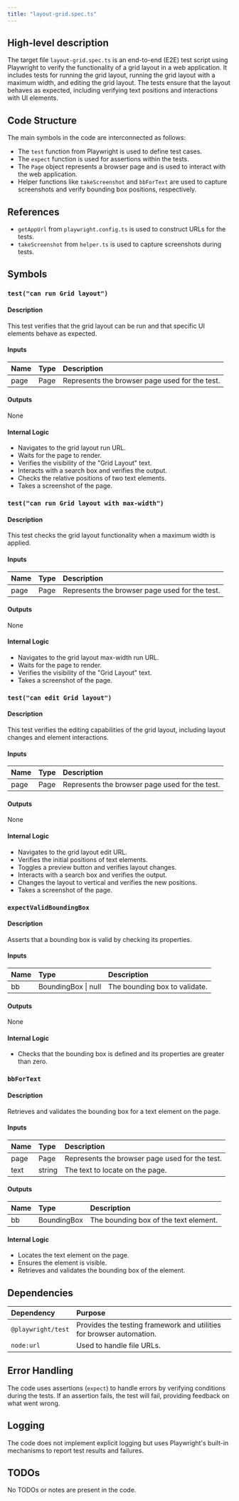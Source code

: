 ```yaml
---
title: "layout-grid.spec.ts"
---
```


## High-level description

The target file `layout-grid.spec.ts` is an end-to-end (E2E) test script using Playwright to verify the functionality of a grid layout in a web application. It includes tests for running the grid layout, running the grid layout with a maximum width, and editing the grid layout. The tests ensure that the layout behaves as expected, including verifying text positions and interactions with UI elements.

## Code Structure

The main symbols in the code are interconnected as follows:
- The `test` function from Playwright is used to define test cases.
- The `expect` function is used for assertions within the tests.
- The `Page` object represents a browser page and is used to interact with the web application.
- Helper functions like `takeScreenshot` and `bbForText` are used to capture screenshots and verify bounding box positions, respectively.

## References

- `getAppUrl` from `playwright.config.ts` is used to construct URLs for the tests.
- `takeScreenshot` from `helper.ts` is used to capture screenshots during tests.

## Symbols

### `test("can run Grid layout")`
#### Description
This test verifies that the grid layout can be run and that specific UI elements behave as expected.

#### Inputs
| Name | Type | Description |
|:-----|:-----|:------------|
| page | Page | Represents the browser page used for the test. |

#### Outputs
None

#### Internal Logic
- Navigates to the grid layout run URL.
- Waits for the page to render.
- Verifies the visibility of the "Grid Layout" text.
- Interacts with a search box and verifies the output.
- Checks the relative positions of two text elements.
- Takes a screenshot of the page.

### `test("can run Grid layout with max-width")`
#### Description
This test checks the grid layout functionality when a maximum width is applied.

#### Inputs
| Name | Type | Description |
|:-----|:-----|:------------|
| page | Page | Represents the browser page used for the test. |

#### Outputs
None

#### Internal Logic
- Navigates to the grid layout max-width run URL.
- Waits for the page to render.
- Verifies the visibility of the "Grid Layout" text.
- Takes a screenshot of the page.

### `test("can edit Grid layout")`
#### Description
This test verifies the editing capabilities of the grid layout, including layout changes and element interactions.

#### Inputs
| Name | Type | Description |
|:-----|:-----|:------------|
| page | Page | Represents the browser page used for the test. |

#### Outputs
None

#### Internal Logic
- Navigates to the grid layout edit URL.
- Verifies the initial positions of text elements.
- Toggles a preview button and verifies layout changes.
- Interacts with a search box and verifies the output.
- Changes the layout to vertical and verifies the new positions.
- Takes a screenshot of the page.

### `expectValidBoundingBox`
#### Description
Asserts that a bounding box is valid by checking its properties.

#### Inputs
| Name | Type | Description |
|:-----|:-----|:------------|
| bb | BoundingBox \| null | The bounding box to validate. |

#### Outputs
None

#### Internal Logic
- Checks that the bounding box is defined and its properties are greater than zero.

### `bbForText`
#### Description
Retrieves and validates the bounding box for a text element on the page.

#### Inputs
| Name | Type | Description |
|:-----|:-----|:------------|
| page | Page | Represents the browser page used for the test. |
| text | string | The text to locate on the page. |

#### Outputs
| Name | Type | Description |
|:-----|:-----|:------------|
| bb | BoundingBox | The bounding box of the text element. |

#### Internal Logic
- Locates the text element on the page.
- Ensures the element is visible.
- Retrieves and validates the bounding box of the element.

## Dependencies

| Dependency | Purpose |
|:-----------|:--------|
| `@playwright/test` | Provides the testing framework and utilities for browser automation. |
| `node:url` | Used to handle file URLs. |

## Error Handling

The code uses assertions (`expect`) to handle errors by verifying conditions during the tests. If an assertion fails, the test will fail, providing feedback on what went wrong.

## Logging

The code does not implement explicit logging but uses Playwright's built-in mechanisms to report test results and failures.

## TODOs

No TODOs or notes are present in the code.